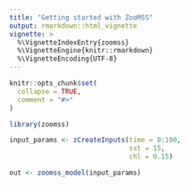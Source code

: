 ```yaml
---
title: "Getting started with ZooMSS"
output: rmarkdown::html_vignette
vignette: >
  %\VignetteIndexEntry{zoomss}
  %\VignetteEngine{knitr::rmarkdown}
  %\VignetteEncoding{UTF-8}
---
```


```r
knitr::opts_chunk$set(
  collapse = TRUE,
  comment = "#>"
)
```

```r
library(zoomss)
```

```r

input_params <- zCreateInputs(time = 0:100,
                              sst = 15,
                              chl = 0.15)

out <- zoomss_model(input_params)


```
